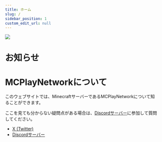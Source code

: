 ```yaml
---
title: ホーム
slug: /
sidebar_position: 1
custom_edit_url: null
---
```



![](https://i.imgur.com/C0FMqey.png)

# お知らせ

<News num="5" />

# MCPlayNetworkについて

このウェブサイトでは、MinecraftサーバーであるMCPlayNetworkについて知ることができます。

ここを見ても分からない疑問点がある場合は、[Discordサーバー](/discord)に参加して質問してください。

- [X (Twitter)](https://twitter.com/MCPlayNetwork)
- [Discordサーバー](/discord)

